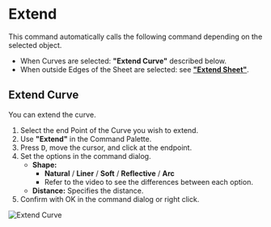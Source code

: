 
# Extend

<Reference shortcut="" command="Extend" button="" />

This command automatically calls the following command depending on the selected object.
- When Curves are selected: **"Extend Curve"** described below.
- When outside Edges of the Sheet are selected: see [**"Extend Sheet"**](../solid/extend).

## Extend Curve

You can extend the curve.

1. Select the end Point of the Curve you wish to extend.
2. Use **"Extend"** in the Command Palette.
3. Press <kbd>D</kbd>, move the cursor, and click at the endpoint.
4. Set the options in the command dialog.
    - **Shape:**
        - **Natural** / **Liner** /  **Soft** /  **Reflective** / **Arc**
        - Refer to the video to see the differences between each option.
    - **Distance:** Specifies the distance.
5. Confirm with OK in the command dialog or right click.

![Extend Curve](/img/extend-curve.gif)